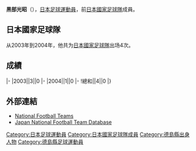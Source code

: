 {{Infobox football biography
|name=黒部光昭
|image=
|fullname=黒部光昭
|birth_date={{Birth date and age|1978|3|6}}
|cityofbirth=[[徳島縣|徳島縣]]
|countryofbirth=[[日本|日本]]
|height=1.77 m
|position=[[前鋒_(足球)|前鋒]]
|currentclub=[[富山勝利|富山勝利]]
|years=2000-2004<br/>2005<br/>2006<br/>2007<br/>2008-2009<br/>2010-
|clubs=[[京都不死鳥|京都不死鳥]]<br/>[[大阪櫻花|大阪櫻花]]<br/>[[浦和紅鑽|浦和紅鑽]]<br/>[[JEF聯市原·千葉|JEF聯市原·千葉]]<br/>[[福岡黃蜂|福岡黃蜂]]<br/>[[富山勝利|富山勝利]]
|caps(goals)=
|nationalyears=2003-2004
|nationalteam=[[日本國家足球隊|日本]]
|nationalcaps(goals)= (0)
}}
'''黒部光昭'''（{{Bd|1978年|3月6日||}}），[[日本|日本]][[足球|足球]][[運動員|運動員]]，前[[日本國家足球隊|日本國家足球隊]]成員。

==日本國家足球隊==
从2003年到2004年，他共为[[日本國家足球隊|日本國家足球隊]]出场4次。

==成績==
{{Football player national team statistics|JPN}}
|-
|2003||3||0
|-
|2004||1||0
|-
!總和||4||0
|}

==外部連結==
{{Reflist}}
*[http://www.national-football-teams.com/v2/player.php?id=3523 National Football Teams]
*[https://web.archive.org/web/20131029203947/http://www.japannationalfootballteam.com/en/players/kurobe_teruaki.html Japan National Football Team Database]

{{Japan-sport-bio-stub}}
{{Soccer-player-stub}}
[[Category:日本足球運動員|Category:日本足球運動員]]
[[Category:日本國家足球隊成員|Category:日本國家足球隊成員]]
[[Category:德島縣出身人物|Category:德島縣出身人物]]
[[Category:德島縣足球運動員|Category:德島縣足球運動員]]
